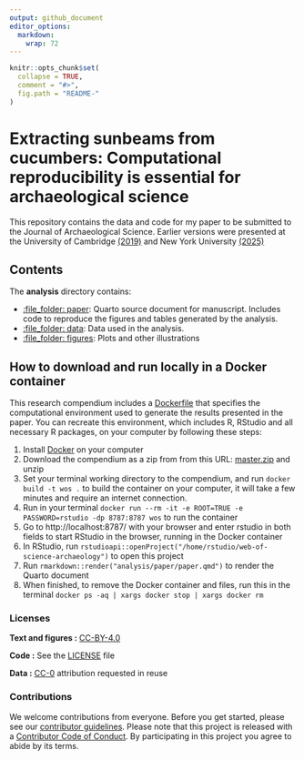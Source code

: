 ```yaml
---
output: github_document
editor_options: 
  markdown: 
    wrap: 72
---
```


<!-- README.md is generated from README.Rmd. Please edit that file -->

```r
knitr::opts_chunk$set(
  collapse = TRUE,
  comment = "#>",
  fig.path = "README-"
)

```

# Extracting sunbeams from cucumbers: Computational reproducibility is essential for archaeological science

This repository contains the data and code for my paper to be submitted to the Journal of Archaeological Science. Earlier versions were presented at the University of Cambridge [(2019)](https://github.com/benmarwick/March-2019-Cambridge-Big-Data-Archaeology) and New York University [(2025)](https://github.com/benmarwick/nyu-2025-workshop)

## Contents

The **analysis** directory contains:

-   [:file_folder: paper](/analysis/paper): Quarto source document for
    manuscript. Includes code to reproduce the figures and tables
    generated by the analysis.
-   [:file_folder: data](/analysis/data): Data used in the analysis.
-   [:file_folder: figures](/analysis/figures): Plots and other
    illustrations

## How to download and run locally in a Docker container

This research compendium includes a [Dockerfile](Dockerfile) that specifies the computational environment used to generate the results presented in the paper. You can recreate this environment, which includes R, RStudio and all necessary R packages, on your computer by following these steps:

1. Install [Docker](https://www.docker.com/get-started/) on your computer 
2. Download the compendium as a zip from from this URL:
[master.zip](/archive/refs/heads/main.zip) and unzip 
3. Set your terminal working directory to the compendium, and run `docker build -t wos .` to build the container on your computer, it will take a few minutes and require an internet connection.
4. Run in your terminal `docker run --rm -it -e ROOT=TRUE -e PASSWORD=rstudio -dp 8787:8787 wos` to run the container
5. Go to http://localhost:8787/ with your browser and enter rstudio in both fields to start RStudio in the browser, running in the Docker container
6. In RStudio, run `rstudioapi::openProject("/home/rstudio/web-of-science-archaeology")` to open this project
7. Run `rmarkdown::render("analysis/paper/paper.qmd")` to render the Quarto document
8. When finished, to remove the Docker container and files, run this in the terminal `docker ps -aq | xargs docker stop | xargs docker rm`

### Licenses

**Text and figures :**
[CC-BY-4.0](http://creativecommons.org/licenses/by/4.0/)

**Code :** See the [LICENSE](LICENSE.md) file

**Data :** [CC-0](http://creativecommons.org/publicdomain/zero/1.0/)
attribution requested in reuse

### Contributions

We welcome contributions from everyone. Before you get started, please
see our [contributor guidelines](CONTRIBUTING.md). Please note that this
project is released with a [Contributor Code of Conduct](CONDUCT.md). By
participating in this project you agree to abide by its terms.
